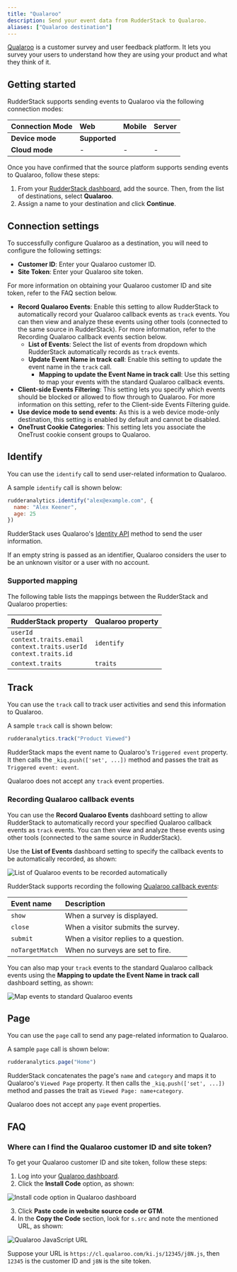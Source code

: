 ```yaml
---
title: "Qualaroo"
description: Send your event data from RudderStack to Qualaroo.
aliases: ["Qualaroo destination"]
---
```


[Qualaroo](https://qualaroo.com/) is a customer survey and user feedback platform. It lets you survey your users to understand how they are using your product and what they think of it.

## Getting started

RudderStack supports sending events to Qualaroo via the following <Link to="/destinations/rudderstack-connection-modes/">connection modes</Link>:

| **Connection Mode** | **Web**       | **Mobile**    | **Server**    |
| :------------------ | :------------ | :------------ | :------------ |
| **Device mode**     |        **Supported**       |               |               |
| **Cloud mode**      |        -       |  -   |   -            |

Once you have confirmed that the source platform supports sending events to Qualaroo, follow these steps:

1. From your [RudderStack dashboard](https://app.rudderstack.com/), add the source. Then, from the list of destinations, select **Qualaroo**.
2. Assign a name to your destination and click **Continue**.

## Connection settings

To successfully configure Qualaroo as a destination, you will need to configure the following settings:

- **Customer ID**: Enter your Qualaroo customer ID.
- **Site Token**: Enter your Qualaroo site token.

<div class="infoBlock">
For more information on obtaining your Qualaroo customer ID and site token, refer to the <Link to="#faq">FAQ</Link> section below.
</div>

- **Record Qualaroo Events**: Enable this setting to allow RudderStack to automatically record your Qualaroo callback events as `track` events. You can then view and analyze these events using other tools (connected to the same source in RudderStack). For more information, refer to the <Link to="#recording-qualaroo-callback-events">Recording Qualaroo callback events</Link> section below.
  - **List of Events**: Select the list of events from dropdown which RudderStack automatically records as `track` events.
  - **Update Event Name in track call**: Enable this setting to update the event name in the `track` call.
    - **Mapping to update the Event Name in track call**: Use this setting to map your events with the standard Qualaroo callback events.
- **Client-side Events Filtering**: This setting lets you specify which events should be blocked or allowed to flow through to Qualaroo. For more information on this setting, refer to the <Link to="/sources/sdks/event-filtering/">Client-side Events Filtering</Link> guide.
- **Use device mode to send events**: As this is a <Link to="https://www.rudderstack.com/docs/destinations/rudderstack-connection-modes/#device-mode">web device mode</Link>-only destination, this setting is enabled by default and cannot be disabled.
- **OneTrust Cookie Categories**: This setting lets you associate the <Link to="/sources/sdks/rudderstack-javascript-sdk/consent-managers/onetrust/">OneTrust</Link> cookie consent groups to Qualaroo.

## Identify

You can use the <Link to="/event-spec/standard-events/identify/">`identify`</Link> call to send user-related information to Qualaroo.

A sample `identify` call is shown below:

```javascript
rudderanalytics.identify("alex@example.com", {
  name: "Alex Keener",
  age: 25
})
```

RudderStack uses Qualaroo's [Identity API](https://help.qualaroo.com/hc/en-us/articles/201956628-Using-the-Identity-API-call) method to send the user information.

<div class="infoBlock">
If an empty string is passed as an identifier, Qualaroo considers the user to be an unknown visitor or a user with no account.
</div>

### Supported mapping

The following table lists the mappings between the RudderStack and Qualaroo properties:

| RudderStack property | Qualaroo property  |
|:---------------------|:-------------|
| `userId` <br/> `context.traits.email` <br/> `context.traits.userId` <br /> `context.traits.id` | `identify` | 
| `context.traits` | `traits` |

## Track

You can use the <Link to="/event-spec/standard-events/track/">`track`</Link> call to track user activities and send this information to Qualaroo.

A sample `track` call is shown below:

```javascript
rudderanalytics.track("Product Viewed")
```

RudderStack maps the event name to Qualaroo's `Triggered event` property. It then calls the `_kiq.push(['set', ...])` method and passes the trait as `Triggered event: event`.

<div class="warningBlock">
Qualaroo does not accept any <code class="inline-code">track</code> event properties.
</div>

### Recording Qualaroo callback events

You can use the **Record Qualaroo Events** dashboard setting to allow RudderStack to automatically record your specified Qualaroo callback events as `track` events. You can then view and analyze these events using other tools (connected to the same source in RudderStack). 

Use the **List of Events** dashboard setting to specify the callback events to be automatically recorded, as shown:

<img src="../../assets/event-stream-destinations/qualaroo-event-list.png" alt="List of Qualaroo events to be recorded automatically"/>

<br/>

RudderStack supports recording the following [Qualaroo callback events](https://help.qualaroo.com/hc/en-us/articles/201447336-Using-Event-Handler-Callbacks):

| Event name | Description |
| :-----| :-----| 
| `show` | When a survey is displayed. |
| `close` | When a visitor submits the survey. |
| `submit` | When a visitor replies to a question. |
| `noTargetMatch` | When no surveys are set to fire. |

You can also map your `track` events to the standard Qualaroo callback events using the **Mapping to update the Event Name in track call** dashboard setting, as shown:

<img src="../../assets/event-stream-destinations/qualaroo-update-event-name.png" alt="Map events to standard Qualaroo events"/>

## Page

You can use the <Link to="/event-spec/standard-events/page/">`page`</Link> call to send any page-related information to Qualaroo.

A sample `page` call is shown below:

```javascript
rudderanalytics.page("Home")
```

RudderStack concatenates the page's `name` and `category` and maps it to Qualaroo's `Viewed Page` property. It then calls the `_kiq.push(['set', ...])` method and passes the trait as `Viewed Page: name+category`.

<div class="warningBlock">
Qualaroo does not accept any <code class="inline-code">page</code> event properties.
</div>

## FAQ

### Where can I find the Qualaroo customer ID and site token?

To get your Qualaroo customer ID and site token, follow these steps:

1. Log into your [Qualaroo dashboard](https://app.qualaroo.com/dashboard).
2. Click the **Install Code** option, as shown:

<img src="../../assets/event-stream-destinations/qualaroo-install-code.png" alt="Install code option in Qualaroo dashboard"/>

3. Click **Paste code in website source code or GTM**.
4. In the **Copy the Code** section, look for `s.src` and note the mentioned URL, as shown:

<img src="../../assets/event-stream-destinations/qualaroo-js-url.png" alt="Qualaroo JavaScript URL"/>

Suppose your URL is `https://cl.qualaroo.com/ki.js/12345/j8N.js`, then `12345` is the customer ID and `j8N` is the site token.